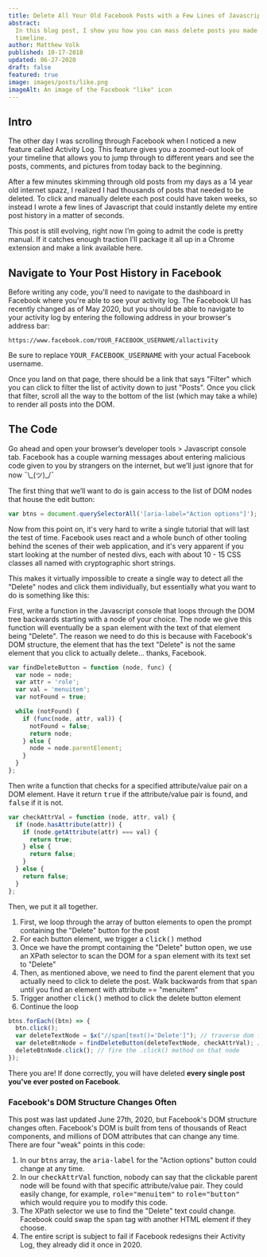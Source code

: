 ```yaml
---
title: Delete All Your Old Facebook Posts with a Few Lines of Javascript
abstract:
  In this blog post, I show you how you can mass delete posts you made in the past on your Facebook
  timeline.
author: Matthew Volk
published: 10-17-2018
updated: 06-27-2020
draft: false
featured: true
image: images/posts/like.png
imageAlt: An image of the Facebook "like" icon
---
```


## Intro

The other day I was scrolling through Facebook when I noticed a new feature called Activity Log.
This feature gives you a zoomed-out look of your timeline that allows you to jump through to
different years and see the posts, comments, and pictures from today back to the beginning.

After a few minutes skimming through old posts from my days as a 14 year old internet spazz, I
realized I had thousands of posts that needed to be deleted. To click and manually delete each post
could have taken weeks, so instead I wrote a few lines of Javascript that could instantly delete my
entire post history in a matter of seconds.

This post is still evolving, right now I’m going to admit the code is pretty manual. If it catches
enough traction I’ll package it all up in a Chrome extension and make a link available here.

## Navigate to Your Post History in Facebook

Before writing any code, you'll need to navigate to the dashboard in Facebook where you're able to
see your activity log. The Facebook UI has recently changed as of May 2020, but you should be able
to navigate to your activity log by entering the following address in your browser's address bar:

```
https://www.facebook.com/YOUR_FACEBOOK_USERNAME/allactivity
```

Be sure to replace <kbd>YOUR_FACEBOOK_USERNAME</kbd> with your actual Facebook username.

Once you land on that page, there should be a link that says "Filter" which you can click to filter
the list of activity down to just "Posts". Once you click that filter, scroll all the way to the
bottom of the list (which may take a while) to render all posts into the DOM.

## The Code

Go ahead and open your browser’s developer tools > Javascript console tab. Facebook has a couple
warning messages about entering malicious code given to you by strangers on the internet, but we’ll
just ignore that for now ¯\\\_(ツ)\_/¯

The first thing that we’ll want to do is gain access to the list of DOM nodes that house the edit
button:

```js
var btns = document.querySelectorAll('[aria-label="Action options"]');
```

Now from this point on, it's very hard to write a single tutorial that will last the test of time.
Facebook uses react and a whole bunch of other tooling behind the scenes of their web application,
and it's very apparent if you start looking at the number of nested divs, each with about 10 - 15
CSS classes all named with cryptographic short strings.

This makes it virtually impossible to create a single way to detect all the "Delete" nodes and click
them individually, but essentially what you want to do is something like this:

First, write a function in the Javascript console that loops through the DOM tree backwards starting
with a node of your choice. The node we give this function will eventually be a <kbd>span</kbd>
element with the text of that element being "Delete". The reason we need to do this is because with
Facebook's DOM structure, the element that has the text "Delete" is not the same element that you
click to actually delete... thanks, Facebook.

```js
var findDeleteButton = function (node, func) {
  var node = node;
  var attr = 'role';
  var val = 'menuitem';
  var notFound = true;

  while (notFound) {
    if (func(node, attr, val)) {
      notFound = false;
      return node;
    } else {
      node = node.parentElement;
    }
  }
};
```

Then write a function that checks for a specified attribute/value pair on a DOM element. Have it
return <kbd>true</kbd> if the attribute/value pair is found, and <kbd>false</kbd> if it is not.

```js
var checkAttrVal = function (node, attr, val) {
  if (node.hasAttribute(attr)) {
    if (node.getAttribute(attr) === val) {
      return true;
    } else {
      return false;
    }
  } else {
    return false;
  }
};
```

Then, we put it all together.

1. First, we loop through the array of button elements to open the prompt containing the "Delete"
   button for the post
2. For each button element, we trigger a <kbd>click()</kbd> method
3. Once we have the prompt containing the "Delete" button open, we use an XPath selector to scan the
   DOM for a <kbd>span</kbd> element with its text set to "Delete"
4. Then, as mentioned above, we need to find the parent element that you actually need to click to
   delete the post. Walk backwards from that <kbd>span</kbd> until you find an element with
   attribute == "menuitem"
5. Trigger another <kbd>click()</kbd> method to click the delete button element
6. Continue the loop

```js
btns.forEach((btn) => {
  btn.click();
  var deleteTextNode = $x("//span[text()='Delete']"); // traverse dom for DOM elements with innerText == "Delete"
  var deleteBtnNode = findDeleteButton(deleteTextNode, checkAttrVal); // traverse parent dom nodes until you find a parent node that you can fire an "click()" method on.
  deleteBtnNode.click(); // fire the .click() method on that node
});
```

There you are! If done correctly, you will have deleted **every single post you've ever posted on
Facebook**.

### Facebook's DOM Structure Changes Often

This post was last updated June 27th, 2020, but Facebook's DOM structure changes often. Facebook's
DOM is built from tens of thousands of React components, and millions of DOM attributes that can
change any time. There are four "weak" points in this code:

1. In our <kbd>btns</kbd> array, the <kbd>aria-label</kbd> for the "Action options" button could
   change at any time.
2. In our <kbd>checkAttrVal</kbd> function, nobody can say that the clickable parent node will be
   found with that specific attribute/value pair. They could easily change, for example,
   <kbd>role="menuitem"</kbd> to <kbd>role="button"</kbd> which would require you
   to modify this code.
3. The XPath selector we use to find the "Delete" text could change. Facebook could swap the
   <kbd>span</kbd> tag with another HTML element if they choose.
4. The entire script is subject to fail if Facebook redesigns their Activity Log, they already did
   it once in 2020.
